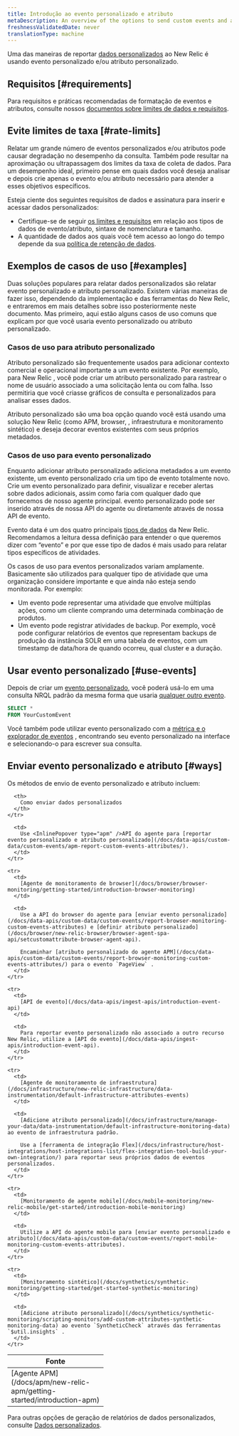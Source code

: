 ```yaml
---
title: Introdução ao evento personalizado e atributo
metaDescription: An overview of the options to send custom events and attributes to New Relic.
freshnessValidatedDate: never
translationType: machine
---
```


Uma das maneiras de reportar [dados personalizados](/docs/data-apis/custom-data/intro-custom-data) ao New Relic é usando evento personalizado e/ou atributo personalizado.

## Requisitos [#requirements]

Para requisitos e práticas recomendadas de formatação de eventos e atributos, consulte nossos [documentos sobre limites de dados e requisitos](/docs/data-apis/custom-data/custom-events/data-requirements-limits-custom-event-data).

## Evite limites de taxa [#rate-limits]

Relatar um grande número de eventos personalizados e/ou atributos pode causar degradação no desempenho da consulta. Também pode resultar na aproximação ou ultrapassagem dos limites da taxa de coleta de dados. Para um desempenho ideal, primeiro pense em quais dados você deseja analisar e depois crie apenas o evento e/ou atributo necessário para atender a esses objetivos específicos.

Esteja ciente dos seguintes requisitos de dados e assinatura para inserir e acessar dados personalizados:

* Certifique-se de seguir [os limites e requisitos](/docs/data-apis/custom-data/custom-events/data-requirements-limits-custom-event-data) em relação aos tipos de dados de evento/atributo, sintaxe de nomenclatura e tamanho.
* A quantidade de dados aos quais você tem acesso ao longo do tempo depende da sua [política de retenção de dados](/docs/accounts/original-accounts-billing/original-data-retention/event-data-retention-original-pricing-plan).

## Exemplos de casos de uso [#examples]

Duas soluções populares para relatar dados personalizados são relatar evento personalizado e atributo personalizado. Existem várias maneiras de fazer isso, dependendo da implementação e das ferramentas do New Relic, e entraremos em mais detalhes sobre isso posteriormente neste documento. Mas primeiro, aqui estão alguns casos de uso comuns que explicam por que você usaria evento personalizado ou atributo personalizado.

### Casos de uso para atributo personalizado

Atributo personalizado são frequentemente usados para adicionar contexto comercial e operacional importante a um evento existente. Por exemplo, para New Relic <InlinePopover type="browser" />, você pode criar um atributo personalizado para rastrear o nome de usuário associado a uma solicitação lenta ou com falha. Isso permitiria que você criasse gráficos de consulta e personalizados para analisar esses dados.

Atributo personalizado são uma boa opção quando você está usando uma solução New Relic (como APM, browser, <InlinePopover type="mobile" />, infraestrutura e monitoramento sintético) e deseja decorar eventos existentes com seus próprios metadados.

### Casos de uso para evento personalizado

Enquanto adicionar atributo personalizado adiciona metadados a um evento existente, um evento personalizado cria um tipo de evento totalmente novo. Crie um evento personalizado para definir, visualizar e receber alertas sobre dados adicionais, assim como faria com qualquer dado que fornecemos de nosso agente principal. evento personalizado pode ser inserido através de nossa API do agente ou diretamente através de nossa API de evento.

Evento data é um dos quatro principais [tipos de dados](/docs/data-apis/understand-data/new-relic-data-types/#event-data) da New Relic. Recomendamos a leitura dessa definição para entender o que queremos dizer com “evento” e por que esse tipo de dados é mais usado para relatar tipos específicos de atividades.

Os casos de uso para eventos personalizados variam amplamente. Basicamente são utilizados para qualquer tipo de atividade que uma organização considere importante e que ainda não esteja sendo monitorada. Por exemplo:

* Um evento pode representar uma atividade que envolve múltiplas ações, como um cliente comprando uma determinada combinação de produtos.
* Um evento pode registrar atividades de backup. Por exemplo, você pode configurar relatórios de eventos que representam backups de produção da instância SOLR em uma tabela de eventos, com um timestamp de data/hora de quando ocorreu, qual cluster e a duração.

## Usar evento personalizado [#use-events]

Depois de criar um [evento personalizado](#ways), você poderá usá-lo em uma consulta NRQL padrão da mesma forma que usaria [qualquer outro evento](/docs/query-your-data/nrql-new-relic-query-language/get-started/nrql-syntax-clauses-functions).

```sql
SELECT *
FROM YourCustomEvent
```

Você também pode utilizar evento personalizado com a [métrica e o explorador de eventos](/docs/query-your-data/explore-query-data/browse-data/introduction-data-explorer/) , encontrando seu evento personalizado na interface e selecionando-o para escrever sua consulta.

## Enviar evento personalizado e atributo [#ways]

Os métodos de envio de evento personalizado e atributo incluem:

<table>
  <thead>
    <tr>
      <th width="200px">
        Fonte
      </th>

      <th>
        Como enviar dados personalizados
      </th>
    </tr>
  </thead>

  <tbody>
    <tr>
      <td>
        [Agente APM](/docs/apm/new-relic-apm/getting-started/introduction-apm)
      </td>

      <td>
        Use <InlinePopover type="apm" />API do agente para [reportar evento personalizado e atributo personalizado](/docs/data-apis/custom-data/custom-events/apm-report-custom-events-attributes/).
      </td>
    </tr>

    <tr>
      <td>
        [Agente de monitoramento de browser](/docs/browser/browser-monitoring/getting-started/introduction-browser-monitoring)
      </td>

      <td>
        Use a API do browser do agente para [enviar evento personalizado](/docs/data-apis/custom-data/custom-events/report-browser-monitoring-custom-events-attributes) e [definir atributo personalizado](/docs/browser/new-relic-browser/browser-agent-spa-api/setcustomattribute-browser-agent-api).

        Encaminhar [atributo personalizado do agente APM](/docs/data-apis/custom-data/custom-events/report-browser-monitoring-custom-events-attributes/) para o evento `PageView` .
      </td>
    </tr>

    <tr>
      <td>
        [API de evento](/docs/data-apis/ingest-apis/introduction-event-api)
      </td>

      <td>
        Para reportar evento personalizado não associado a outro recurso New Relic, utilize a [API do evento](/docs/data-apis/ingest-apis/introduction-event-api).
      </td>
    </tr>

    <tr>
      <td>
        [Agente de monitoramento de infraestrutura](/docs/infrastructure/new-relic-infrastructure/data-instrumentation/default-infrastructure-attributes-events)
      </td>

      <td>
        [Adicione atributo personalizado](/docs/infrastructure/manage-your-data/data-instrumentation/default-infrastructure-monitoring-data) ao evento de infraestrutura padrão.

        Use a [ferramenta de integração Flex](/docs/infrastructure/host-integrations/host-integrations-list/flex-integration-tool-build-your-own-integration/) para reportar seus próprios dados de eventos personalizados.
      </td>
    </tr>

    <tr>
      <td>
        [Monitoramento de agente mobile](/docs/mobile-monitoring/new-relic-mobile/get-started/introduction-mobile-monitoring)
      </td>

      <td>
        Utilize a API do agente mobile para [enviar evento personalizado e atributo](/docs/data-apis/custom-data/custom-events/report-mobile-monitoring-custom-events-attributes).
      </td>
    </tr>

    <tr>
      <td>
        [Monitoramento sintético](/docs/synthetics/synthetic-monitoring/getting-started/get-started-synthetic-monitoring)
      </td>

      <td>
        [Adicione atributo personalizado](/docs/synthetics/synthetic-monitoring/scripting-monitors/add-custom-attributes-synthetic-monitoring-data) ao evento `SyntheticCheck` através das ferramentas `$util.insights` .
      </td>
    </tr>
  </tbody>
</table>

Para outras opções de geração de relatórios de dados personalizados, consulte [Dados personalizados](/docs/data-apis/custom-data/intro-custom-data).